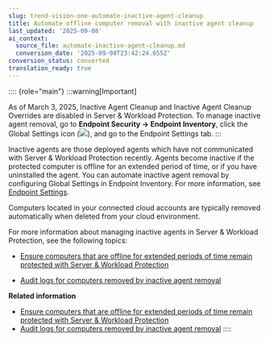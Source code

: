 ```yaml
---
slug: trend-vision-one-automate-inactive-agent-cleanup
title: Automate offline computer removal with inactive agent cleanup
last_updated: '2025-09-08'
ai_context:
  source_file: automate-inactive-agent-cleanup.md
  conversion_date: '2025-09-08T23:42:24.655Z'
conversion_status: converted
translation_ready: true
---
```


:::: {role="main"}
:::warning[Important]

As of March 3, 2025, Inactive Agent Cleanup and Inactive Agent Cleanup Overrides are disabled in Server & Workload Protection. To manage inactive agent removal, go to **Endpoint Security → Endpoint Inventory**, click the Global Settings icon (![](/images/gear_icon=91aae892-1cfc-4eed-afcf-785ae8153ee1.webp)), and go to the Endpoint Settings tab.
:::

Inactive agents are those deployed agents which have not communicated with Server & Workload Protection recently. Agents become inactive if the protected computer is offline for an extended period of time, or if you have uninstalled the agent. You can automate inactive agent removal by configuring Global Settings in Endpoint Inventory. For more information, see [Endpoint Settings](sensor-settings.mdx).

Computers located in your connected cloud accounts are typically removed automatically when deleted from your cloud environment.

For more information about managing inactive agents in Server & Workload Protection, see the following topics:

- [Ensure computers that are offline for extended periods of time remain protected with Server & Workload Protection](ensure-computers-remain-protected.mdx)

- [Audit logs for computers removed by inactive agent removal](audit-logs-inactive-agent-removal.mdx)

**Related information**

- [Ensure computers that are offline for extended periods of time remain protected with Server & Workload Protection](ensure-computers-remain-protected.mdx)
- [Audit logs for computers removed by inactive agent removal](audit-logs-inactive-agent-removal.md "Check the audit trail for computers removed by an inactive cleanup job.")
::::
